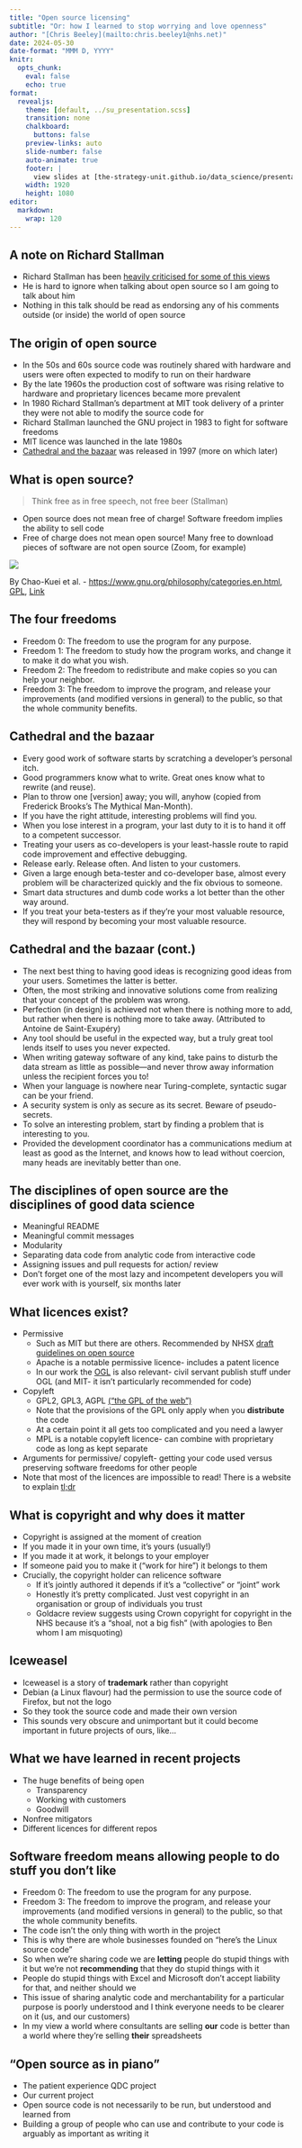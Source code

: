 ```yaml
---
title: "Open source licensing"
subtitle: "Or: how I learned to stop worrying and love openness"
author: "[Chris Beeley](mailto:chris.beeley1@nhs.net)"
date: 2024-05-30
date-format: "MMM D, YYYY"
knitr:
  opts_chunk: 
    eval: false
    echo: true
format:
  revealjs:
    theme: [default, ../su_presentation.scss]
    transition: none
    chalkboard:
      buttons: false
    preview-links: auto
    slide-number: false
    auto-animate: true
    footer: |
      view slides at [the-strategy-unit.github.io/data_science/presentations](the-strategy-unit.github.io/data_science/presentations)
    width: 1920
    height: 1080
editor: 
  markdown: 
    wrap: 120
---
```


## A note on Richard Stallman

* Richard Stallman has been [heavily criticised for some of this views](https://drewdevault.com/2023/11/25/2023-11-26-RMS-on-sex.html)
* He is hard to ignore when talking about open source so I am going to talk about him
* Nothing in this talk should be read as endorsing any of his comments outside (or inside) the world of open source

## The origin of open source

* In the 50s and 60s source code was routinely shared with hardware and users were often expected to modify to run on their hardware
* By the late 1960s the production cost of software was rising relative to hardware and proprietary licences became more prevalent
* In 1980 Richard Stallman's department at MIT took delivery of a printer they were not able to modify the source code for
* Richard Stallman launched the GNU project in 1983 to fight for software freedoms
* MIT licence was launched in the late 1980s
* [Cathedral and the bazaar](http://www.catb.org/esr/writings/cathedral-bazaar/) was released in 1997 (more on which later)

## What is open source?

> Think free as in free speech, not free beer (Stallman)

* Open source does not mean free of charge! Software freedom implies the ability to sell code
* Free of charge does not mean open source! Many free to download pieces of software are not open source (Zoom, for example)

![](software_diagram.svg)

By Chao-Kuei et al. - <a rel="nofollow" class="external free" href="https://www.gnu.org/philosophy/categories.en.html">https://www.gnu.org/philosophy/categories.en.html</a>, <a href="http://www.gnu.org/licenses/gpl.html" title="GNU General Public License">GPL</a>, <a href="https://commons.wikimedia.org/w/index.php?curid=41220550">Link</a>

## The four freedoms

* Freedom 0: The freedom to use the program for any purpose.
* Freedom 1: The freedom to study how the program works, and change it to make it do what you wish.
* Freedom 2: The freedom to redistribute and make copies so you can help your neighbor.
* Freedom 3: The freedom to improve the program, and release your improvements (and modified versions in general) to the public, so that the whole community benefits.

## Cathedral and the bazaar

* Every good work of software starts by scratching a developer's personal itch.
* Good programmers know what to write. Great ones know what to rewrite (and reuse).
* Plan to throw one [version] away; you will, anyhow (copied from Frederick Brooks's The Mythical Man-Month).
* If you have the right attitude, interesting problems will find you.
* When you lose interest in a program, your last duty to it is to hand it off to a competent successor.
* Treating your users as co-developers is your least-hassle route to rapid code improvement and effective debugging.
* Release early. Release often. And listen to your customers.
* Given a large enough beta-tester and co-developer base, almost every problem will be characterized quickly and the fix obvious to someone.
* Smart data structures and dumb code works a lot better than the other way around.
* If you treat your beta-testers as if they're your most valuable resource, they will respond by becoming your most valuable resource.

## Cathedral and the bazaar (cont.)

* The next best thing to having good ideas is recognizing good ideas from your users. Sometimes the latter is better.
* Often, the most striking and innovative solutions come from realizing that your concept of the problem was wrong.
* Perfection (in design) is achieved not when there is nothing more to add, but rather when there is nothing more to take away. (Attributed to Antoine de Saint-Exupéry)
* Any tool should be useful in the expected way, but a truly great tool lends itself to uses you never expected.
* When writing gateway software of any kind, take pains to disturb the data stream as little as possible—and never throw away information unless the recipient forces you to!
* When your language is nowhere near Turing-complete, syntactic sugar can be your friend.
* A security system is only as secure as its secret. Beware of pseudo-secrets.
* To solve an interesting problem, start by finding a problem that is interesting to you.
* Provided the development coordinator has a communications medium at least as good as the Internet, and knows how to lead without coercion, many heads are inevitably better than one.

## The disciplines of open source are the disciplines of good data science

* Meaningful README
* Meaningful commit messages
* Modularity
* Separating data code from analytic code from interactive code 
* Assigning issues and pull requests for action/ review
* Don't forget one of the most lazy and incompetent developers you will ever work with is yourself, six months later

## What licences exist?

* Permissive
  * Such as MIT but there are others. Recommended by NHSX [draft guidelines on open source](https://github.com/nhsx/open-source-policy)
  * Apache is a notable permissive licence- includes a patent licence
  * In our work the [OGL](https://www.nationalarchives.gov.uk/doc/open-government-licence/version/3/) is also relevant- civil servant publish stuff under OGL (and MIT- it isn't particularly recommended for code)
* Copyleft
  * GPL2, GPL3, AGPL [("the GPL of the web")](https://www.tldrlegal.com/license/gnu-affero-general-public-license-v3-agpl-3-0)
  * Note that the provisions of the GPL only apply when you **distribute** the code
  * At a certain point it all gets too complicated and you need a lawyer
  * MPL is a notable copyleft licence- can combine with proprietary code as long as kept separate
* Arguments for permissive/ copyleft- getting your code used versus preserving software freedoms for other people
* Note that most of the licences are impossible to read! There is a website to explain [tl;dr](https://www.tldrlegal.com/)

## What is copyright and why does it matter

* Copyright is assigned at the moment of creation
* If you made it in your own time, it's yours (usually!)
* If you made it at work, it belongs to your employer
* If someone paid you to make it ("work for hire") it belongs to them
* Crucially, the copyright holder can relicence software
  * If it's jointly authored it depends if it's a "collective" or "joint" work
  * Honestly it's pretty complicated. Just vest copyright in an organisation or group of individuals you trust
  * Goldacre review suggests using Crown copyright for copyright in the NHS because it's a "shoal, not a big fish" (with apologies to Ben whom I am misquoting)

## Iceweasel

* Iceweasel is a story of **trademark** rather than copyright
* Debian (a Linux flavour) had the permission to use the source code of Firefox, but not the logo
* So they took the source code and made their own version 
* This sounds very obscure and unimportant but it could become important in future projects of ours, like...

## What we have learned in recent projects

* The huge benefits of being open
  * Transparency
  * Working with customers
  * Goodwill
* Nonfree mitigators
* Different licences for different repos

## Software freedom means allowing people to do stuff you don't like

* Freedom 0: The freedom to use the program for any purpose.
* Freedom 3: The freedom to improve the program, and release your improvements (and modified versions in general) to the public, so that the whole community benefits.
* The code isn't the only thing with worth in the project
* This is why there are whole businesses founded on "here's the Linux source code"
* So when we're sharing code we are **letting** people do stupid things with it but we're not **recommending** that they do stupid things with it 
* People do stupid things with Excel and Microsoft don't accept liability for that, and neither should we
* This issue of sharing analytic code and merchantability for a particular purpose is poorly understood and I think everyone needs to be clearer on it (us, and our customers)
* In my view a world where consultants are selling **our** code is better than a world where they're selling **their** spreadsheets

## "Open source as in piano"

* The patient experience QDC project
* Our current project
* Open source code is not necessarily to be run, but understood and learned from
* Building a group of people who can use and contribute to your code is arguably as important as writing it

